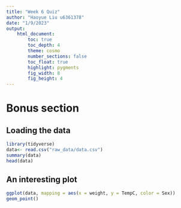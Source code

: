 ```yaml
---
title: "Week 6 Quiz"
author: "Haoyue Liu u6361378"
date: "1/9/2023"
output:  
    html_document:
        toc: true
        toc_depth: 4
        theme: cosmo
        number_sections: false
        toc_float: true
        highlight: pygments
        fig_width: 8
        fig_height: 4
---
```


# Bonus section

## Loading the data

```r
library(tidyverse)
data<- read.csv("raw_data/data.csv")
summary(data)
head(data)

```



## An interesting plot

```r
ggplot(data, mapping = aes(x = weight, y = TempC, color = Sex))
geom_point()



```



